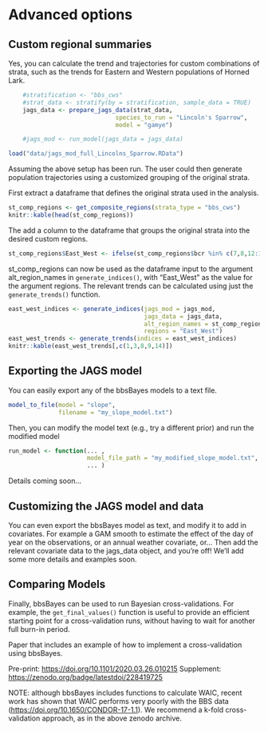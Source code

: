 # Advanced options {#Adv}


## Custom regional summaries

Yes, you can calculate the trend and trajectories for custom combinations of strata, such as the trends for Eastern and Western populations of Horned Lark.

``` r
    #stratification <- "bbs_cws"
    #strat_data <- stratify(by = stratification, sample_data = TRUE)
    jags_data <- prepare_jags_data(strat_data,
                              species_to_run = "Lincoln's Sparrow",
                              model = "gamye")

    #jags_mod <- run_model(jags_data = jags_data)
```

```r
load("data/jags_mod_full_Lincolns_Sparrow.RData")
```


Assuming the above setup has been run. The user could then generate population trajectories using a customized grouping of the original strata.

First extract a dataframe that defines the original strata used in the analysis.

``` r
st_comp_regions <- get_composite_regions(strata_type = "bbs_cws")
knitr::kable(head(st_comp_regions))
```

The add a column to the dataframe that groups the original strata into the desired custom regions.

``` r
st_comp_regions$East_West <- ifelse(st_comp_regions$bcr %in% c(7,8,12:14,22:31),"East","West")
```

st_comp_regions can now be used as the dataframe input to the argument alt_region_names in `generate_indices()`, with "East_West" as the value for the argument regions. The relevant trends can be calculated using just the `generate_trends()` function.

``` r
east_west_indices <- generate_indices(jags_mod = jags_mod,
                                      jags_data = jags_data,
                                      alt_region_names = st_comp_regions,
                                      regions = "East_West")
east_west_trends <- generate_trends(indices = east_west_indices)
knitr::kable(east_west_trends[,c(1,3,8,9,14)])
```




## Exporting the JAGS model

You can easily export any of the bbsBayes models to a text file.

``` r
model_to_file(model = "slope",
              filename = "my_slope_model.txt")
```

Then, you can modify the model text (e.g., try a different prior) and run the modified model

``` r
run_model <- function(... ,
                      model_file_path = "my_modified_slope_model.txt",
                      ... )
```

Details coming soon...

## Customizing the JAGS model and data

You can even export the bbsBayes model as text, and modify it to add in covariates. For example a GAM smooth to estimate the effect of the day of year on the observations, or an annual weather covariate, or... Then add the relevant covariate data to the jags_data object, and you're off! We'll add some more details and examples soon.

## Comparing Models

Finally, bbsBayes can be used to run Bayesian cross-validations. For example, the `get_final_values()` function is useful to provide an efficient starting point for a cross-validation runs, without having to wait for another full burn-in period.

Paper that includes an example of how to implement a cross-validation using bbsBayes.

Pre-print: <https://doi.org/10.1101/2020.03.26.010215> 
Supplement: <https://zenodo.org/badge/latestdoi/228419725>

NOTE: although bbsBayes includes functions to calculate WAIC, recent work has shown that WAIC performs very poorly with the BBS data (<https://doi.org/10.1650/CONDOR-17-1.1>). We recommend a k-fold cross-validation approach, as in the above zenodo archive.
